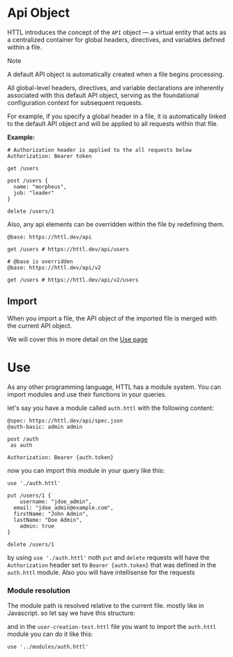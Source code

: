 
# Api Object

HTTL introduces the concept of the `API` object — a virtual entity that acts as a centralized container for global headers, directives, and variables defined within a file.

> [!NOTE]
>
> A default API object is automatically created when a file begins processing.
>

All global-level headers, directives, and variable declarations are inherently associated with this default API object, serving as the foundational configuration context for subsequent requests.

For example, if you specify a global header in a file, it is automatically linked to the default API object and will be applied to all requests within that file.

**Example:**

```httl
# Authorization header is applied to the all requests below
Authorization: Bearer token

get /users

post /users {
  name: "morpheus",
  job: "leader"
}

delete /users/1
```

Also, any api elements can be overridden within the file by redefining them.

```httl {6}
@base: https://httl.dev/api

get /users # https://httl.dev/api/users

# @base is overridden
@base: https://httl.dev/api/v2

get /users # https://httl.dev/api/v2/users
```

## Import

When you import a file, the API object of the imported file is merged with the current API object.

We will cover this in more detail on the [Use page](./use)


# Use

As any other programming language, HTTL has a module system. 
You can import modules and use their functions in your queries.

let's say you have a module called `auth.httl` with the following content:

```httl filename="auth.httl"
@spec: https://httl.dev/api/spec.json
@auth-basic: admin admin

post /auth 
 as auth

Authorization: Bearer {auth.token}

```

now you can import this module in your query like this:

```httl filename="user-creation-test.httl" {1}
use './auth.httl'

put /users/1 {
	username: "jdoe_admin",
  email: "jdoe_admin@example.com",
  firstName: "John Admin",
  lastName: "Doe Admin",
	admin: true
}

delete /users/1 

```

by using `use './auth.httl'` noth `put` and `delete` requests will have the `Authorization` header set to `Bearer {auth.token}` that was defined in the `auth.httl` module.
Also you will have intellisense for the requests 

### Module resolution

The module path is resolved relative to the current file. mostly like in Javascript. 
so let say we have this structure:
 
<FileTree>
  <FileTree.Folder name="src" defaultOpen>
    <FileTree.Folder name="modules" defaultOpen>
      <FileTree.File name="auth.httl" />
    </FileTree.Folder>
    <FileTree.Folder name="tests" defaultOpen>
      <FileTree.File name="user-creation-test.httl" />
    </FileTree.Folder>
  </FileTree.Folder>
</FileTree>


and in the `user-creation-test.httl` file you want to import the `auth.httl` module you can do it like this:

```httl
use '../modules/auth.httl'
```